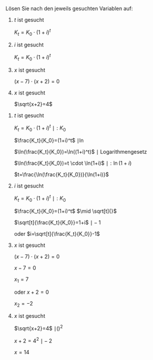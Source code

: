 Lösen Sie nach den jeweils gesuchten Variablen auf:

::: {.content-visible unless-profile="lösungen"}
#. $t$ ist gesucht

   $K_t=K_0 \cdot (1+i)^t$

#. $i$ ist gesucht

   $K_t=K_0 \cdot (1+i)^t$

#. $x$ ist gesucht

   $(x-7) \cdot (x+2)=0$

#. $x$ ist gesucht

   $\sqrt{x+2}=4$
:::

::: {.content-visible when-profile="lösungen"}
#. $t$ ist gesucht

   $K_t=K_0 \cdot (1+i)^t$ $\mid :K_0$

   $\frac{K_t}{K_0}=(1+i)^t$ $\mid \ln$

   $\ln(\frac{K_t}{K_0})=\ln((1+i)^t)$ $\mid$ Logarithmengesetz

   $\ln(\frac{K_t}{K_0})=t \cdot \ln(1+i)$ $\mid :\ln(1+i)$

   $t=\frac{\ln(\frac{K_t}{K_0})}{\ln(1+i)}$

#. $i$ ist gesucht

   $K_t=K_0 \cdot (1+i)^t$ $\mid :K_0$

   $\frac{K_t}{K_0}=(1+i)^t$ $\mid \sqrt[t]{}$

   $\sqrt[t]{\frac{K_t}{K_0}}=1+i$ $\mid -1$

   oder $i=\sqrt[t]{\frac{K_t}{K_0}}-1$

#. $x$ ist gesucht

   $(x-7) \cdot (x+2)=0$

   $x-7=0$

   $x_1=7$

   oder $x+2=0$

   $x_2=-2$

#. $x$ ist gesucht

   $\sqrt{x+2}=4$ $\mid ()^2$

   $x+2=4^2$ $\mid -2$

   $x=14$ 
:::

